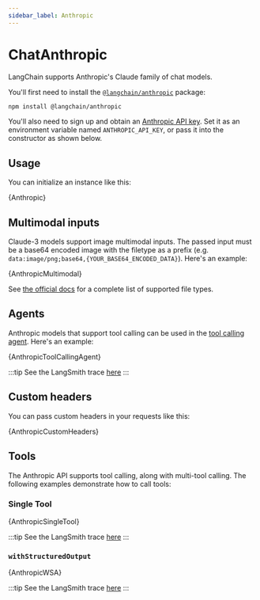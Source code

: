 ```yaml
---
sidebar_label: Anthropic
---
```


# ChatAnthropic

LangChain supports Anthropic's Claude family of chat models.

You'll first need to install the [`@langchain/anthropic`](https://www.npmjs.com/package/@langchain/anthropic) package:


<IntegrationInstallTooltip></IntegrationInstallTooltip>

```bash npm2yarn
npm install @langchain/anthropic
```

You'll also need to sign up and obtain an [Anthropic API key](https://www.anthropic.com/).
Set it as an environment variable named `ANTHROPIC_API_KEY`, or pass it into the constructor as shown below.

## Usage


<UnifiedModelParamsTooltip></UnifiedModelParamsTooltip>

You can initialize an instance like this:


<CodeBlock language="typescript">{Anthropic}</CodeBlock>

## Multimodal inputs

Claude-3 models support image multimodal inputs. The passed input must be a base64 encoded image with the
filetype as a prefix (e.g. `data:image/png;base64,{YOUR_BASE64_ENCODED_DATA}`).
Here's an example:


<CodeBlock language="typescript">{AnthropicMultimodal}</CodeBlock>

See [the official docs](https://docs.anthropic.com/claude/docs/vision#what-image-file-types-does-claude-support)
for a complete list of supported file types.

## Agents

Anthropic models that support tool calling can be used in the [tool calling agent](/docs/modules/agents/agent_types/tool_calling_agent/). Here's an example:


<CodeBlock language="typescript">{AnthropicToolCallingAgent}</CodeBlock>

:::tip
See the LangSmith trace [here](https://smith.langchain.com/public/e93ff7f6-03f7-4eb1-96c8-09a17dee1462/r)
:::

## Custom headers

You can pass custom headers in your requests like this:


<CodeBlock language="typescript">{AnthropicCustomHeaders}</CodeBlock>

## Tools

The Anthropic API supports tool calling, along with multi-tool calling. The following examples demonstrate how to call tools:

### Single Tool


<CodeBlock language="typescript">{AnthropicSingleTool}</CodeBlock>

:::tip
See the LangSmith trace [here](https://smith.langchain.com/public/90c03ed0-154b-4a50-afbf-83dcbf302647/r)
:::

### `withStructuredOutput`


<CodeBlock language="typescript">{AnthropicWSA}</CodeBlock>

:::tip
See the LangSmith trace [here](https://smith.langchain.com/public/efbd11c5-886e-4e07-be1a-951690fa8a27/r)
:::
